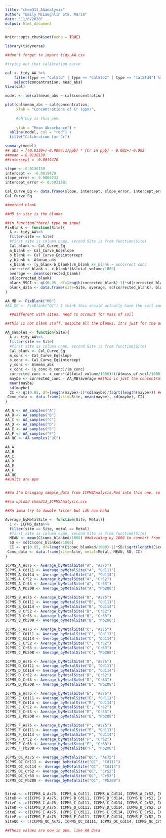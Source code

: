 ```yaml
---
title: "chem313_AAanalysis"
author: "Emily McLaughlin Sta. Maria"
date: "11/6/2020"
output: html_document
---
```


```r
knitr::opts_chunk$set(echo = TRUE)
```

```r

library(tidyverse)

##don't forget to import tidy_AA.csv

```

```r

#trying out that calibration curve

cal <- tidy_AA %>%
    filter(type == "CalStd" | type == "CalStd2" | type == "CalStd4") %>%
    select(concentration, mean_abs)
View(cal)

model <- lm(cal$mean_abs ~ cal$concentration)

plot(cal$mean_abs ~ cal$concentration,
     xlab = "Concentrations of Cr (ppm)",
     
     #oh boy is this ppm.
     
     ylab = "Mean Absorbance") +
  abline(model, col = "red") +
  title("Calibration for Cr")

summary(model)
## abs = [(0.0130+/-0.0004)1/ppb] * [Cr in ppb] - 0.002+/-0.002
##mean = 0.0130130
##intercept = -0.0019470

slope <- 0.0130130
intercept <- -0.0019470
slope_error <- 0.0004232
intercept_error <- 0.0021581

Cal_Curve_Eq <- data.frame(slope, intercept, slope_error, intercept_error)
Cal_Curve_Eq
```

```r

##method blank

##MB in site is the blanks

##in function(*here) type on input
FixBlank <- function(Site){
  A <- tidy_AA%>%
  filter(site == Site) 
  #first site is column name, second Site is from function(Site)
  Cal_blank <- Cal_Curve_Eq
  m_blank <- Cal_Curve_Eq$slope
  b_blank <- Cal_Curve_Eq$intercept
  y_blank <- A$mean_abs
  x_blank <- (y_blank-b_blank)/m_blank #x_blank = uncorrect conc
  corrected_blank <- x_blank*(A$total_volume/1000)
  average <- mean(corrected_blank)
  sd(corrected_blank)
  blank_95CI <- qt(0.95, df=length(corrected_blank)-1)*sd(corrected_blank)/(sqrt(length(corrected_blank))) ##95% CI's... copy and paste when needed!
  blank_data <- data.frame(site=Site, average, sd(corrected_blank), blank_95CI)
}

AA_MB <- FixBlank("MB")
#AA_QC <- FixBlank("QC") I think this should actually have the soil and blank corrections? So I'm adding to next chunk

  ##different with sites, need to account for mass of soil

```

```r

##this is not blank stuff, despite all the blanks, it's just for the actual data collected... I think

AA_samples <- function(Site){
  A <- tidy_AA%>%
  filter(site == Site) 
  #first site is column name, second Site is from function(Site)
  Cal_blank <- Cal_Curve_Eq
  m_conc <- Cal_Curve_Eq$slope
  b_conc <- Cal_Curve_Eq$intercept
  y_conc <- A$mean_abs
  x_conc <- (y_conc-b_conc)/(m_conc) 
  corrected_conc <- x_conc*(A$total_volume/1000)/((A$mass_of_soil/1000))
  maybe <- corrected_conc - AA_MB$average ##this is just the concentrations - blank = final real life concentration I guess theoretically
  mean(maybe)
  sd(maybe)
  CI <- qt(0.95, df=length(maybe)-1)*sd(maybe)/(sqrt(length(maybe))) ##95% CI's... copy and paste when needed!
 Conc_data <- data.frame(site=Site, mean(maybe), sd(maybe), CI)
}

AA_A <- AA_samples("A")
AA_B <- AA_samples("B")
AA_C <- AA_samples("C")
AA_D <- AA_samples("D")
AA_E <- AA_samples("E")
AA_F <- AA_samples("F")
AA_QC <- AA_samples("QC")

AA_A
AA_B
AA_C
AA_D
AA_E
AA_F
AA_QC
##units are ppm 



```





```r

##So I'm bringing sample_data from ICPMSAnalysis.Rmd into this one, so I can compare them, if I need t-tests or whatnot 

##so upload chem313_ICPMSAnalysis.csv

##Rn imma try to double filter but idk how haha

Average_byMetalSite <- function(Site, Metal){
  C <- ICPMS_data%>%
  filter(site == Site, metal == Metal) 
  #first site is column name, second Site is from function(Site)
  MEAN <- mean(C$conc_blanked/1000) ##dividing by 1000 to convert from ppb to ppm, to match AA data
  SD <- sd(C$conc_blanked/1000)
  CI <- qt(0.95, df=length(C$conc_blanked/1000)-1)*SD/(sqrt(length(C$conc_blanked/1000))) ##95% CI's... copy and paste when needed!
 Conc_data <- data.frame(site=Site, metal=Metal, MEAN, SD, CI)
}

ICPMS_A_As75 <- Average_byMetalSite("A", "As75")
ICPMS_A_Cd111 <- Average_byMetalSite("A", "Cd111")
ICPMS_A_Cd114 <- Average_byMetalSite("A", "Cd114")
ICPMS_A_Cr52 <- Average_byMetalSite("A", "Cr52")
ICPMS_A_Cr53 <- Average_byMetalSite("A", "Cr53")
ICPMS_A_Pb208 <- Average_byMetalSite("A", "Pb208")

ICPMS_B_As75 <- Average_byMetalSite("B", "As75")
ICPMS_B_Cd111 <- Average_byMetalSite("B", "Cd111")
ICPMS_B_Cd114 <- Average_byMetalSite("B", "Cd114")
ICPMS_B_Cr52 <- Average_byMetalSite("B", "Cr52")
ICPMS_B_Cr53 <- Average_byMetalSite("B", "Cr53")
ICPMS_B_Pb208 <- Average_byMetalSite("B", "Pb208")

ICPMS_C_As75 <- Average_byMetalSite("C", "As75")
ICPMS_C_Cd111 <- Average_byMetalSite("C", "Cd111")
ICPMS_C_Cd114 <- Average_byMetalSite("C", "Cd114")
ICPMS_C_Cr52 <- Average_byMetalSite("C", "Cr52")
ICPMS_C_Cr53 <- Average_byMetalSite("C", "Cr53")
ICPMS_C_Pb208 <- Average_byMetalSite("C", "Pb208")

ICPMS_D_As75 <- Average_byMetalSite("D", "As75")
ICPMS_D_Cd111 <- Average_byMetalSite("D", "Cd111")
ICPMS_D_Cd114 <- Average_byMetalSite("D", "Cd114")
ICPMS_D_Cr52 <- Average_byMetalSite("D", "Cr52")
ICPMS_D_Cr53 <- Average_byMetalSite("D", "Cr53")
ICPMS_D_Pb208 <- Average_byMetalSite("D", "Pb208")

ICPMS_E_As75 <- Average_byMetalSite("E", "As75")
ICPMS_E_Cd111 <- Average_byMetalSite("E", "Cd111")
ICPMS_E_Cd114 <- Average_byMetalSite("E", "Cd114")
ICPMS_E_Cr52 <- Average_byMetalSite("E", "Cr52")
ICPMS_E_Cr53 <- Average_byMetalSite("E", "Cr53")
ICPMS_E_Pb208 <- Average_byMetalSite("E", "Pb208")

ICPMS_F_As75 <- Average_byMetalSite("F", "As75")
ICPMS_F_Cd111 <- Average_byMetalSite("F", "Cd111")
ICPMS_F_Cd114 <- Average_byMetalSite("F", "Cd114")
ICPMS_F_Cr52 <- Average_byMetalSite("F", "Cr52")
ICPMS_F_Cr53 <- Average_byMetalSite("F", "Cr53")
ICPMS_F_Pb208 <- Average_byMetalSite("F", "Pb208")

ICPMS_QC_As75 <- Average_byMetalSite("QC", "As75")
ICPMS_QC_Cd111 <- Average_byMetalSite("QC", "Cd111")
ICPMS_QC_Cd114 <- Average_byMetalSite("QC", "Cd114")
ICPMS_QC_Cr52 <- Average_byMetalSite("QC", "Cr52")
ICPMS_QC_Cr53 <- Average_byMetalSite("QC", "Cr53")
ICPMS_QC_Pb208 <- Average_byMetalSite("QC", "Pb208")


SiteA <- c(ICPMS_A_As75, ICPMS_A_Cd111, ICPMS_A_Cd114, ICPMS_A_Cr52, ICPMS_A_Cr53, ICPMS_A_Pb208)
SiteB <- c(ICPMS_B_As75, ICPMS_B_Cd111, ICPMS_B_Cd114, ICPMS_B_Cr52, ICPMS_B_Cr53, ICPMS_B_Pb208)
SiteC <- c(ICPMS_C_As75, ICPMS_C_Cd111, ICPMS_C_Cd114, ICPMS_C_Cr52, ICPMS_C_Cr53, ICPMS_C_Pb208)
SiteD <- c(ICPMS_D_As75, ICPMS_D_Cd111, ICPMS_D_Cd114, ICPMS_D_Cr52, ICPMS_D_Cr53, ICPMS_D_Pb208)
SiteE <- c(ICPMS_E_As75, ICPMS_E_Cd111, ICPMS_E_Cd114, ICPMS_E_Cr52, ICPMS_E_Cr53, ICPMS_E_Pb208)
SiteF <- c(ICPMS_F_As75, ICPMS_F_Cd111, ICPMS_F_Cd114, ICPMS_F_Cr52, ICPMS_F_Cr53, ICPMS_F_Pb208)
SiteQC <- c(ICPMS_QC_As75, ICPMS_QC_Cd111, ICPMS_QC_Cd114, ICPMS_QC_Cr52, ICPMS_QC_Cr53, ICPMS_QC_Pb208)

##These values are now in ppm, like AA data

```


